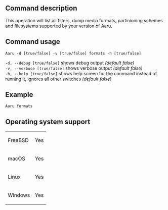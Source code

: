 ==Command description==
This operation will list all filters, dump media formats, partinioning schemes and filesystems supported by your version of Aaru.

==Command usage==
<code>Aaru -d [true/false] -v [true/false] formats -h [true/false]</code> 

<code>-d, --debug [true/false]</code> shows debug output ''(default false)''<br />
<code>-v, --verbose [true/false]</code> shows verbose output ''(default false)''<br />
<code>-h, --help [true/false]</code> shows help screen for the command instead of running it, ignores all other switches ''(default false)''<br />

==Example==
<code>Aaru formats</code>

==Operating system support==
{|
| FreeBSD
| Yes
|-
| macOS
| Yes
|-
| Linux
| Yes
|-
| Windows
| Yes
|}
